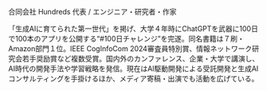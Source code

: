 合同会社 Hundreds 代表 / エンジニア・研究者・作家

「生成AIに育てられた第一世代」を掲げ、大学４年時にChatGPTを武器に100日で100本のアプリを公開する“#100日チャレンジ”を完遂。同名書籍は７刷・Amazon部門１位。IEEE CogInfoCom 2024審査員特別賞、情報ネットワーク研究会若手奨励賞など複数受賞。国内外のカンファレンス、企業・大学で講演し、AI時代の開発手法や学習戦略を発信。現在はAI駆動開発による受託開発と生成AIコンサルティングを手掛けるほか、メディア寄稿・出演でも活動を広げている。